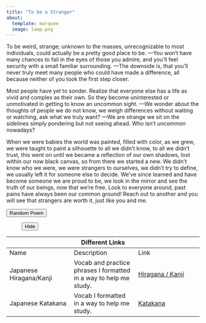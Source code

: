 ```yaml
---
title: "To be a Stranger" 
about:   
  template: marquee   
  image: lamp.png 
---
```


To be weird, strange; unknown to the masses, unrecognizable to most individuals, could actually be a pretty good place to be. ---You won't have many chances to fail in the eyes of those you admire, and you'll feel security with a small familiar surrounding. ---The downside is, that you'll never truly meet many people who could have made a difference, all because neither of you took the first step closer.

Most people have yet to sonder. Realize that everyone else has a life as vivid and complex as their own. So they become uninterested or unmotivated in getting to know an uncommon sight. ---We wonder about the thoughts of people we do not know, we weigh differences without waiting or watching, ask what we truly want? ---We are strange we sit on the sidelines simply pondering but not seeing ahead. Who isn't uncommon nowadays?

When we were babies the world was painted, filled with color, as we grew, we were taught to paint a silhouette to all we didn't know, to all we didn't trust, this went on until we became a reflection of our own shadows, lost within our now black canvas, so from there we started a new. We didn't know who we were, we were strangers to ourselves, we didn't try to define, we usually left it for someone else to decide. We've since learned and have become someone we are proud to be, we look in the mirror and see the truth of our beings, now that we're free. Look to everyone around, past pains have always been our common ground! Reach out to another and you will see that strangers are worth it, just like you and me.



```{=html}
<div class=btn>
<button type="button" class="btn btn-primary btn-sm" onclick="randomQ()" id="btnID">Random Poem</button>
</div>

  <figure class="text-center" id="btnQTE">
  <blockquote class="blockquote">
    <p id="poetry"></p>
  </blockquote>
  
<figcaption class="blockquote-footer" id="poetryFooter">
<cite title=""></cite>
  </figcaption>

<div class=btn>
<button type="button" class="btn btn-primary btn-sm" onclick="hide()" id="btnID">Hide</button>
</div>

</figure>


  <script>
      function hide() {
            document.getElementById('btnQTE')
                .style.display = "none";
        }
        
      function randomQ() {
            document.getElementById('btnQTE')
                .style.display = "block";
            
            a = "Oh potato Round and Brown<br>Delicious skin you have around <br>You season well and cook throughout <br> Potato skins are all about <br> Earthy color, white insides <br> Much much taste, saving lives <br> Oh potato you delicious treat <br> You fill my belly, that’s really neat, <br> Oh potato small or big <br> Your taste the same your shape alike <br> Oh potato you’re a pleasant sight, <br> All throughout the silent night <br> Goodbye potato I will see you again <br> Your ripe brown shine, along the line <br> Of this rhythmic rhyme."
            
            b = "’Twas noontide of summer,<br> And mid-time of night; <br> And stars, in their orbits, <br> Shone pale, thro’ the light <br> Of the brighter, cold moon, <br> ’Mid planets her slaves, <br> Herself in the Heavens, <br> Her beam on the waves. <br> I gaz’d awhile <br> On her cold smile; <br> Too cold — too cold for me — <br> There pass’d, as a shroud, <br> A fleecy cloud, <br> And I turn’d away to thee, <br> Proud Evening Star, <br> In thy glory afar, <br> And dearer thy beam shall be; <br> For joy to my heart <br> Is the proud part <br> Thou bearest in Heav’n at night, <br> And more I admire <br> Thy distant fire, <br> Than that colder, lowly light. "
            
            c = "The outlook wasn't brilliant for the Mudville nine that day:<br>The score stood four to two, with but one inning more to play,<br>And then when Cooney died at first, and Barrows did the same,<br>A pall-like silence fell upon the patrons of the game.<br>A straggling few got up to go in deep despair. The rest<br>Clung to the hope which springs eternal in the human breast;<br>They thought, 'If only Casey could but get a whack at that—<br>We'd put up even money now, with Casey at the bat.'<br>But Flynn preceded Casey, as did also Jimmy Blake,<br>And the former was a hoodoo, while the latter was a cake;<br>So upon that stricken multitude grim melancholy sat,<br>For there seemed but little chance of Casey getting to the bat.<br>But Flynn let drive a single, to the wonderment of all,<br>And Blake, the much despisèd, tore the cover off the ball;<br>And when the dust had lifted, and men saw what had occurred,<br>There was Jimmy safe at second and Flynn a-hugging third.<br>Then from five thousand throats and more there rose a lusty yell;<br>It rumbled through the valley, it rattled in the dell;<br>It pounded on the mountain and recoiled upon the flat,<br>For Casey, mighty Casey, was advancing to the bat.<br>There was ease in Casey's manner as he stepped into his place;<br>There was pride in Casey's bearing and a smile lit Casey's face.<br>And when, responding to the cheers, he lightly doffed his hat,<br>No stranger in the crowd could doubt 'twas Casey at the bat.<br>Ten thousand eyes were on him as he rubbed his hands with dirt;<br>Five thousand tongues applauded when he wiped them on his shirt;<br>Then while the writhing pitcher ground the ball into his hip,<br>Defiance flashed in Casey's eye, a sneer curled Casey's lip.<br>And now the leather-covered sphere came hurtling through the air,<br>And Casey stood a-watching it in haughty grandeur there.<br>Close by the sturdy batsman the ball unheeded sped—<br>'That ain't my style,' said Casey. 'Strike one!' the umpire said.<br>From the benches, black with people, there went up a muffled roar,<br>Like the beating of the storm-waves on a stern and distant shore;<br>'Kill him! Kill the umpire!' shouted someone on the stand;<br>And it's likely they'd have killed him had not Casey raised his hand.<br>With a smile of Christian charity great Casey's visage shone;<br>He stilled the rising tumult; he bade the game go on;<br>He signaled to the pitcher, and once more the dun sphere flew;<br>But Casey still ignored it and the umpire said, 'Strike two!'<br>'Fraud!' cried the maddened thousands, and echo answered 'Fraud!'<br>But one scornful look from Casey and the audience was awed.<br>They saw his face grow stern and cold, they saw his muscles strain,<br>And they knew that Casey wouldn't let that ball go by again.<br>The sneer is gone from Casey's lip, his teeth are clenched in hate,<br>He pounds with cruel violence his bat upon the plate;<br>And now the pitcher holds the ball, and now he lets it go,<br>And now the air is shattered by the force of Casey's blow.<br>Oh, somewhere in this favoured land the sun is shining bright,<br>The band is playing somewhere, and somewhere hearts are light;<br>And somewhere men are laughing, and somewhere children shout,<br>But there is no joy in Mudville—mighty Casey has struck out."
  
            d = "<b>As I Am Now… May We Meet Again</b><br>It started small, an uneasy sensation in the center of my chest,<br>It slowly grew day by day, the more it did, the more I got used to it,<br>Eventually this small circle took over, eroded my emotions of sadness and joy<br>The only thing I was still able to vividly feel was physical pain<br>No, I never purposely hurt myself, that’s just illogical<br>My emotions were fading not my sense of self or my sense of logic ok?<br>Yes I had a desire to die for many years, never to suicide, but<br> This emptiness that engulfed me, erased that desire as well<br>In an unconscious fit one night I expelled everything I had consciously put away<br><i>It was a mess, but…</i><br>It was necessary for me to finally become the nothingness that had engulfed me.<br>This is my last bit of raw emotion,<br>My last poem,<br>I can’t see myself expressing myself through my writing anymore<br>I don’t hold ill will anymore, once I’m done with this writing…<br>All that I’ve had bottled up would finally be healthily expressed.<br>Onion, This is not a final goodbye<br>It’s just a thank you and I hope we meet again sometime in the future,<br>Well, after I’ve explored this “new found” nothingness that I’ve become.<br>My sense of self is still my own, and well<br> I have no more desire to be as reckless as I have been these last couple months.<br>May we meet again my relatively old friend."
            
            
            
            const knowledge = [a,
                              b, 
                              c, 
                              d ]
            const credit = ["アルネズ",
                              "Edgar Allan Poe", 
                              "Ernest Lawrence Thayer", 
                              "" ]
            const random = Math.floor(Math.random()*knowledge.length)
            document.getElementById('poetry').innerHTML=knowledge[random]
            document.getElementById('poetryFooter').innerHTML=credit[random]
      }

  </script>
```


|                         | Different Links                                                   |                                        |
|------------------------|------------------------|------------------------|
| Name                    | Description                                                       | Link                                   |
| Japanese Hiragana/Kanji | Vocab and practice phrases I formatted in a way to help me study. | [Hiragana / Kanji](hiragana_kanji.qmd) |
| Japanese Katakana       | Vocab I formatted in a way to help me study.                      | [Katakana](katakana.qmd)               |

